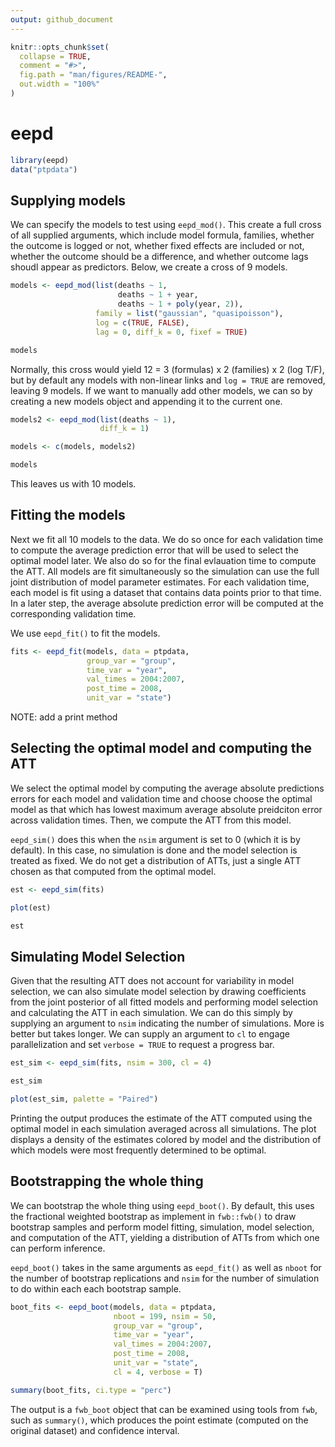 ```yaml
---
output: github_document
---
```


<!-- README.md is generated from README.Rmd. Please edit that file -->

```r
knitr::opts_chunk$set(
  collapse = TRUE,
  comment = "#>",
  fig.path = "man/figures/README-",
  out.width = "100%"
)
```

# eepd

<!-- badges: start -->
<!-- badges: end -->

```r
library(eepd)
data("ptpdata")
```

## Supplying models

We can specify the models to test using `eepd_mod()`. This create a full cross of all supplied arguments, which include model formula, families, whether the outcome is logged or not, whether fixed effects are included or not, whether the outcome should be a difference, and whether outcome lags shoudl appear as predictors. Below, we create a cross of 9 models.

```r
models <- eepd_mod(list(deaths ~ 1,
                        deaths ~ 1 + year,
                        deaths ~ 1 + poly(year, 2)),
                   family = list("gaussian", "quasipoisson"),
                   log = c(TRUE, FALSE),
                   lag = 0, diff_k = 0, fixef = TRUE)

models
```

Normally, this cross would yield 12 = 3 (formulas) x 2 (families) x 2 (log T/F), but by default any models with non-linear links and `log = TRUE` are removed, leaving 9 models. If we want to manually add other models, we can so by creating a new models object and appending it to the current one.

```r
models2 <- eepd_mod(list(deaths ~ 1),
                    diff_k = 1)

models <- c(models, models2)

models
```

This leaves us with 10 models.

## Fitting the models

Next we fit all 10 models to the data. We do so once for each validation time to compute the average prediction error that will be used to select the optimal model later. We also do so for the final evlauation time to compute the ATT. All models are fit simultaneously so the simulation can use the full joint distribution of model parameter estimates. For each validation time, each model is fit using a dataset that contains data points prior to that time. In a later step, the average absolute prediction error will be computed at the corresponding validation time.

We use `eepd_fit()` to fit the models.

```r
fits <- eepd_fit(models, data = ptpdata,
                 group_var = "group",
                 time_var = "year",
                 val_times = 2004:2007,
                 post_time = 2008,
                 unit_var = "state")
```

NOTE: add a print method

## Selecting the optimal model and computing the ATT

We select the optimal model by computing the average absolute predictions errors for each model and validation time and choose choose the optimal model as that which has lowest maximum average absolute preidciton error across validation times. Then, we compute the ATT from this model.

`eepd_sim()` does this when the `nsim` argument is set to 0 (which it is by default). In this case, no simulation is done and the model selection is treated as fixed. We do not get a distribution of ATTs, just a single ATT chosen as that computed from the optimal model.

```r
est <- eepd_sim(fits)

plot(est)

est
```

## Simulating Model Selection

Given that the resulting ATT does not account for variability in model selection, we can also simulate model selection by drawing coefficients from the joint posterior of all fitted models and performing model selection and calculating the ATT in each simulation. We can do this simply by supplying an argument to `nsim` indicating the number of simulations. More is better but takes longer. We can supply an argument to `cl` to engage parallelization and set `verbose = TRUE` to request a progress bar.

```r
est_sim <- eepd_sim(fits, nsim = 300, cl = 4)

est_sim

plot(est_sim, palette = "Paired")
```

Printing the output produces the estimate of the ATT computed using the optimal model in each simulation averaged across all simulations. The plot displays a density of the estimates colored by model and the distribution of which models were most frequently determined to be optimal.

## Bootstrapping the whole thing

We can bootstrap the whole thing using `eepd_boot()`. By default, this uses the fractional weighted bootstrap as implement in `fwb::fwb()` to draw bootstrap samples and perform model fitting, simulation, model selection, and computation of the ATT, yielding a distribution of ATTs from which one can perform inference.

`eepd_boot()` takes in the same arguments as `eepd_fit()` as well as `nboot` for the number of bootstrap replications and `nsim` for the number of simulation to do within each each bootstrap sample.

```r
boot_fits <- eepd_boot(models, data = ptpdata,
                       nboot = 199, nsim = 50,
                       group_var = "group",
                       time_var = "year",
                       val_times = 2004:2007,
                       post_time = 2008,
                       unit_var = "state",
                       cl = 4, verbose = T)

summary(boot_fits, ci.type = "perc")
```

The output is a `fwb_boot` object that can be examined using tools from `fwb`, such as `summary()`, which produces the point estimate (computed on the original dataset) and confidence interval.